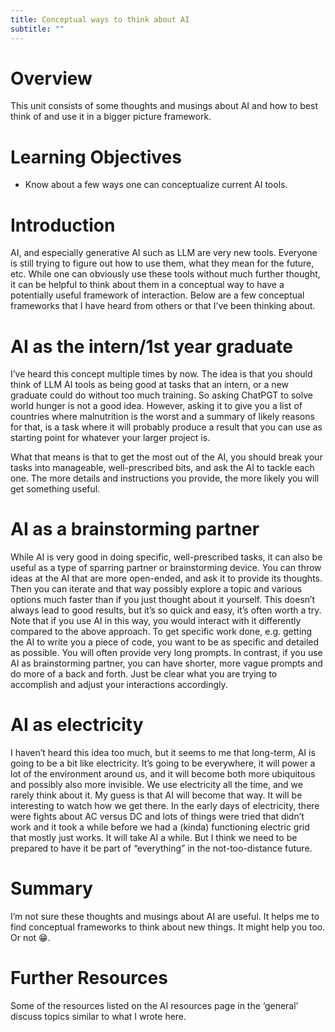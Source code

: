 ```yaml
---
title: Conceptual ways to think about AI
subtitle: ""
---
```





# Overview
This unit consists of some thoughts and musings about AI and how to best think of and use it in a bigger picture framework.


# Learning Objectives

* Know about a few ways one can conceptualize current AI tools.


# Introduction

AI, and especially generative AI such as LLM are very new tools. Everyone is still trying to figure out how to use them, what they mean for the future, etc. While one can obviously use these tools without much further thought, it can be helpful to think about them in a conceptual way to have a potentially useful framework of interaction. Below are a few conceptual frameworks that I have heard from others or that I've been thinking about.


# AI as the intern/1st year graduate

I've heard this concept multiple times by now. The idea is that you should think of LLM AI tools as being good at tasks that an intern, or a new graduate could do without too much training. So asking ChatPGT to solve world hunger is not a good idea. However, asking it to give you a list of countries where malnutrition is the worst and a summary of likely reasons for that, is a task where it will probably produce a result that you can use as starting point for whatever your larger project is. 

What that means is that to get the most out of the AI, you should break your tasks into manageable, well-prescribed bits, and ask the AI to tackle each one. The more details and instructions you provide, the more likely you will get something useful.


# AI as a brainstorming partner

While AI is very good in doing specific, well-prescribed tasks, it can also be useful as a type of sparring partner or brainstorming device. You can throw ideas at the AI that are more open-ended, and ask it to provide its thoughts. Then you can iterate and that way possibly explore a topic and various options much faster than if you just thought about it yourself. This doesn't always lead to good results, but it's so quick and easy, it's often worth a try. Note that if you use AI in this way, you would interact with it differently compared to the above approach. To get specific work done, e.g. getting the AI to write you a piece of code, you want to be as specific and detailed as possible. You will often provide very long prompts. In contrast, if you use AI as brainstorming partner, you can have shorter, more vague prompts and do more of a back and forth. Just be clear what you are trying to accomplish and adjust your interactions accordingly.




# AI as electricity

I haven't heard this idea too much, but it seems to me that long-term, AI is going to be a bit like electricity. It's going to be everywhere, it will power a lot of the environment around us, and it will become both more ubiquitous and possibly also more invisible. We use electricity all the time, and we rarely think about it. My guess is that AI will become that way. It will be interesting to watch how we get there. In the early days of electricity, there were fights about AC versus DC and lots of things were tried that didn't work and it took a while before we had a (kinda) functioning electric grid that mostly just works. It will take AI a while. But I think we need to be prepared to have it be part of "everything" in the not-too-distance future.


# Summary

I'm not sure these thoughts and musings about AI are useful. It helps me to find conceptual frameworks to think about new things. It might help you too. Or not 😁. 



# Further Resources

Some of the resources listed on the AI resources page in the 'general' discuss topics similar to what I wrote here.




